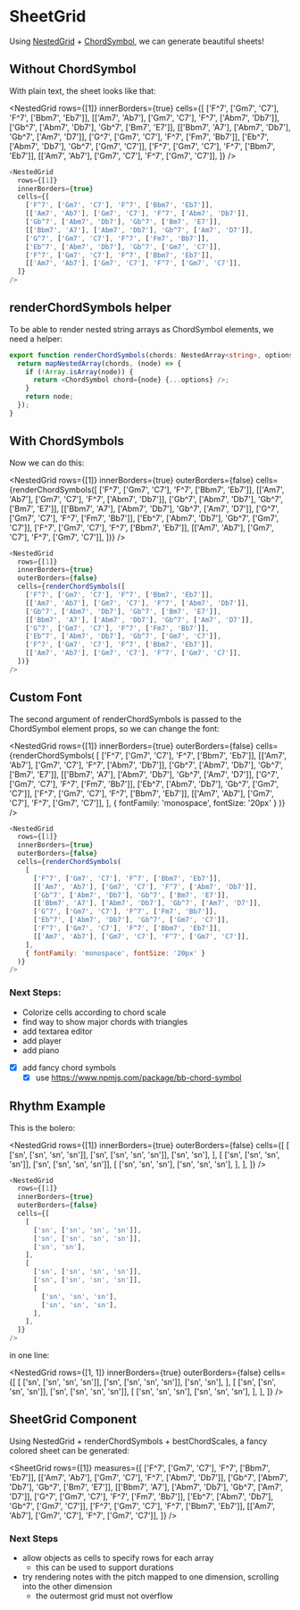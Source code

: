 # SheetGrid


Using [NestedGrid](./NestedGrid) + [ChordSymbol](./ChordSymbol), we can generate beautiful sheets!

## Without ChordSymbol

With plain text, the sheet looks like that:

<NestedGrid
  rows={[1]}
  innerBorders={true}
  cells={[
    ['F^7', ['Gm7', 'C7'], 'F^7', ['Bbm7', 'Eb7']],
    [['Am7', 'Ab7'], ['Gm7', 'C7'], 'F^7', ['Abm7', 'Db7']],
    ['Gb^7', ['Abm7', 'Db7'], 'Gb^7', ['Bm7', 'E7']],
    [['Bbm7', 'A7'], ['Abm7', 'Db7'], 'Gb^7', ['Am7', 'D7']],
    ['G^7', ['Gm7', 'C7'], 'F^7', ['Fm7', 'Bb7']],
    ['Eb^7', ['Abm7', 'Db7'], 'Gb^7', ['Gm7', 'C7']],
    ['F^7', ['Gm7', 'C7'], 'F^7', ['Bbm7', 'Eb7']],
    [['Am7', 'Ab7'], ['Gm7', 'C7'], 'F^7', ['Gm7', 'C7']],
  ]}
/>
<br />

```js
<NestedGrid
  rows={[1]}
  innerBorders={true}
  cells={[
    ['F^7', ['Gm7', 'C7'], 'F^7', ['Bbm7', 'Eb7']],
    [['Am7', 'Ab7'], ['Gm7', 'C7'], 'F^7', ['Abm7', 'Db7']],
    ['Gb^7', ['Abm7', 'Db7'], 'Gb^7', ['Bm7', 'E7']],
    [['Bbm7', 'A7'], ['Abm7', 'Db7'], 'Gb^7', ['Am7', 'D7']],
    ['G^7', ['Gm7', 'C7'], 'F^7', ['Fm7', 'Bb7']],
    ['Eb^7', ['Abm7', 'Db7'], 'Gb^7', ['Gm7', 'C7']],
    ['F^7', ['Gm7', 'C7'], 'F^7', ['Bbm7', 'Eb7']],
    [['Am7', 'Ab7'], ['Gm7', 'C7'], 'F^7', ['Gm7', 'C7']],
  ]}
/>
```

## renderChordSymbols helper

To be able to render nested string arrays as ChordSymbol elements, we need a helper:

```ts
export function renderChordSymbols(chords: NestedArray<string>, options?) {
  return mapNestedArray(chords, (node) => {
    if (!Array.isArray(node)) {
      return <ChordSymbol chord={node} {...options} />;
    }
    return node;
  });
}
```

## With ChordSymbols

Now we can do this:

<NestedGrid
  rows={[1]}
  innerBorders={true}
  outerBorders={false}
  cells={renderChordSymbols([
    ['F^7', ['Gm7', 'C7'], 'F^7', ['Bbm7', 'Eb7']],
    [['Am7', 'Ab7'], ['Gm7', 'C7'], 'F^7', ['Abm7', 'Db7']],
    ['Gb^7', ['Abm7', 'Db7'], 'Gb^7', ['Bm7', 'E7']],
    [['Bbm7', 'A7'], ['Abm7', 'Db7'], 'Gb^7', ['Am7', 'D7']],
    ['G^7', ['Gm7', 'C7'], 'F^7', ['Fm7', 'Bb7']],
    ['Eb^7', ['Abm7', 'Db7'], 'Gb^7', ['Gm7', 'C7']],
    ['F^7', ['Gm7', 'C7'], 'F^7', ['Bbm7', 'Eb7']],
    [['Am7', 'Ab7'], ['Gm7', 'C7'], 'F^7', ['Gm7', 'C7']],
  ])}
/>
<br />

```js
<NestedGrid
  rows={[1]}
  innerBorders={true}
  outerBorders={false}
  cells={renderChordSymbols([
    ['F^7', ['Gm7', 'C7'], 'F^7', ['Bbm7', 'Eb7']],
    [['Am7', 'Ab7'], ['Gm7', 'C7'], 'F^7', ['Abm7', 'Db7']],
    ['Gb^7', ['Abm7', 'Db7'], 'Gb^7', ['Bm7', 'E7']],
    [['Bbm7', 'A7'], ['Abm7', 'Db7'], 'Gb^7', ['Am7', 'D7']],
    ['G^7', ['Gm7', 'C7'], 'F^7', ['Fm7', 'Bb7']],
    ['Eb^7', ['Abm7', 'Db7'], 'Gb^7', ['Gm7', 'C7']],
    ['F^7', ['Gm7', 'C7'], 'F^7', ['Bbm7', 'Eb7']],
    [['Am7', 'Ab7'], ['Gm7', 'C7'], 'F^7', ['Gm7', 'C7']],
  ])}
/>
```

## Custom Font

The second argument of renderChordSymbols is passed to the ChordSymbol element props, so we can change the font:

<NestedGrid
  rows={[1]}
  innerBorders={true}
  outerBorders={false}
  cells={renderChordSymbols(
    [
      ['F^7', ['Gm7', 'C7'], 'F^7', ['Bbm7', 'Eb7']],
      [['Am7', 'Ab7'], ['Gm7', 'C7'], 'F^7', ['Abm7', 'Db7']],
      ['Gb^7', ['Abm7', 'Db7'], 'Gb^7', ['Bm7', 'E7']],
      [['Bbm7', 'A7'], ['Abm7', 'Db7'], 'Gb^7', ['Am7', 'D7']],
      ['G^7', ['Gm7', 'C7'], 'F^7', ['Fm7', 'Bb7']],
      ['Eb^7', ['Abm7', 'Db7'], 'Gb^7', ['Gm7', 'C7']],
      ['F^7', ['Gm7', 'C7'], 'F^7', ['Bbm7', 'Eb7']],
      [['Am7', 'Ab7'], ['Gm7', 'C7'], 'F^7', ['Gm7', 'C7']],
    ],
    { fontFamily: 'monospace', fontSize: '20px' }
  )}
/>
<br />

```js
<NestedGrid
  rows={[1]}
  innerBorders={true}
  outerBorders={false}
  cells={renderChordSymbols(
    [
      ['F^7', ['Gm7', 'C7'], 'F^7', ['Bbm7', 'Eb7']],
      [['Am7', 'Ab7'], ['Gm7', 'C7'], 'F^7', ['Abm7', 'Db7']],
      ['Gb^7', ['Abm7', 'Db7'], 'Gb^7', ['Bm7', 'E7']],
      [['Bbm7', 'A7'], ['Abm7', 'Db7'], 'Gb^7', ['Am7', 'D7']],
      ['G^7', ['Gm7', 'C7'], 'F^7', ['Fm7', 'Bb7']],
      ['Eb^7', ['Abm7', 'Db7'], 'Gb^7', ['Gm7', 'C7']],
      ['F^7', ['Gm7', 'C7'], 'F^7', ['Bbm7', 'Eb7']],
      [['Am7', 'Ab7'], ['Gm7', 'C7'], 'F^7', ['Gm7', 'C7']],
    ],
    { fontFamily: 'monospace', fontSize: '20px' }
  )}
/>
```

### Next Steps:

- Colorize cells according to chord scale
- find way to show major chords with triangles
- add textarea editor
- add player
- add piano
- [x] add fancy chord symbols
  - [x] use https://www.npmjs.com/package/bb-chord-symbol

## Rhythm Example

This is the bolero:

<NestedGrid
  rows={[1]}
  innerBorders={true}
  outerBorders={false}
  cells={[
    [
      ['sn', ['sn', 'sn', 'sn']],
      ['sn', ['sn', 'sn', 'sn']],
      ['sn', 'sn'],
    ],
    [
      ['sn', ['sn', 'sn', 'sn']],
      ['sn', ['sn', 'sn', 'sn']],
      [
        ['sn', 'sn', 'sn'],
        ['sn', 'sn', 'sn'],
      ],
    ],
  ]}
/>
<br />

```js
<NestedGrid
  rows={[1]}
  innerBorders={true}
  outerBorders={false}
  cells={[
    [
      ['sn', ['sn', 'sn', 'sn']],
      ['sn', ['sn', 'sn', 'sn']],
      ['sn', 'sn'],
    ],
    [
      ['sn', ['sn', 'sn', 'sn']],
      ['sn', ['sn', 'sn', 'sn']],
      [
        ['sn', 'sn', 'sn'],
        ['sn', 'sn', 'sn'],
      ],
    ],
  ]}
/>
```

in one line:

<NestedGrid
  rows={[1, 1]}
  innerBorders={true}
  outerBorders={false}
  cells={[
    [
      ['sn', ['sn', 'sn', 'sn']],
      ['sn', ['sn', 'sn', 'sn']],
      ['sn', 'sn'],
    ],
    [
      ['sn', ['sn', 'sn', 'sn']],
      ['sn', ['sn', 'sn', 'sn']],
      [
        ['sn', 'sn', 'sn'],
        ['sn', 'sn', 'sn'],
      ],
    ],
  ]}
/>
<br />

## SheetGrid Component

Using NestedGrid + renderChordSymbols + bestChordScales, a fancy colored sheet can be generated:

<SheetGrid
  rows={[1]}
  measures={[
    ['F^7', ['Gm7', 'C7'], 'F^7', ['Bbm7', 'Eb7']],
    [['Am7', 'Ab7'], ['Gm7', 'C7'], 'F^7', ['Abm7', 'Db7']],
    ['Gb^7', ['Abm7', 'Db7'], 'Gb^7', ['Bm7', 'E7']],
    [['Bbm7', 'A7'], ['Abm7', 'Db7'], 'Gb^7', ['Am7', 'D7']],
    ['G^7', ['Gm7', 'C7'], 'F^7', ['Fm7', 'Bb7']],
    ['Eb^7', ['Abm7', 'Db7'], 'Gb^7', ['Gm7', 'C7']],
    ['F^7', ['Gm7', 'C7'], 'F^7', ['Bbm7', 'Eb7']],
    [['Am7', 'Ab7'], ['Gm7', 'C7'], 'F^7', ['Gm7', 'C7']],
  ]}
/>

### Next Steps

- allow objects as cells to specify rows for each array
  - this can be used to support durations
- try rendering notes with the pitch mapped to one dimension, scrolling into the other dimension
  - the outermost grid must not overflow
